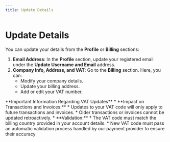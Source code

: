 ```yaml
---
title: Update Details
---
```


# Update Details


You can update your details from the **Profile** or **Billing** sections:

1. **Email Address**: In the **Profile** section, update your registered email under the **Update Username and Email** address.
2. **Company Info, Address, and VAT**: Go to the **Billing** section. Here, you can:  
    *   Modify your company details.
    *   Update your billing address.
    *   Add or edit your VAT number.

<Callout type="error" emoji="️📌">
**Important Information Regarding VAT Updates**
*   **Impact on Transactions and Invoices:**
    *  Updates to your VAT code will only apply to future transactions and invoices.
    *  Older transactions or invoices cannot be updated retroactively.
*   **Validation:**
    *  The VAT code must match the billing country provided in your account details.
    *  New VAT code must pass an automatic validation process handled by our payment provider to ensure their accuracy
</Callout>